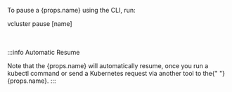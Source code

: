 
<p>To pause a {props.name} using the CLI, run:</p>
<CodeBlock>
  vcluster pause [name]
</CodeBlock>

<br></br>
:::info Automatic Resume

<span>
  Note that the {props.name} will automatically resume, once you run a
  kubectl command or send a Kubernetes request via another tool to the{" "}
  {props.name}.
</span>
:::
